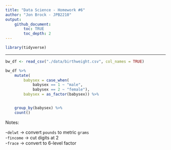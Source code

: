 ```yaml
---
title: "Data Science - Homework #6"
author: "Jon Brock - JPB2210"
output: 
    github_document:
        toc: TRUE
        toc_depth: 2
---
```


```r
library(tidyverse)
```

***

```r
bw_df <- read_csv("./data/birthweight.csv", col_names = TRUE)

bw_df %>% 
    mutate(
        babysex = case_when(
            babysex == 1 ~ "male",
            babysex == 2 ~ "female"),
        babysex = as_factor(babysex)) %>% 


    group_by(babysex) %>% 
    count()
```

Notes:  

-`delwt` -> convert `pounds` to metric `grams`  
-`fincome` -> cut digits at 2  
-`frace` -> convert to 6-level factor  

